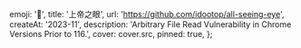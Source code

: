 
  emoji: '👀',
  title: '上帝之眼',
  url: 'https://github.com/idootop/all-seeing-eye',
  createAt: '2023-11',
  description:
    'Arbitrary File Read Vulnerability in Chrome Versions Prior to 116.',
  cover: cover.src,
  pinned: true,
};
